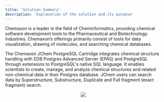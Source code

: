```yaml
---
title: 'Solution Summary'
description: 'Explanation of the solution and its purpose'
---
```


Chemaxon is a leader in the field of Cheminformatics, providing chemical software development tools to the Pharmaceutical and Biotechnology industries. Chemaxon’s offerings primarily consist of tools for data visualization, drawing of molecules, and searching chemical databases.

The Chemaxon JChem PostgreSQL Cartridge integrates chemical structure handling with EDB Postgres Advanced Server (EPAS) and PostgreSQL through extensions to PostgreSQL's native SQL language. It enables scientists to create, manage, and analyze chemical structures and related non-chemical data in their Postgres database. JChem users can search data by Superstructure, Substructure, Duplicate and Full fragment (exact fragment) search.


<p align="center">
  <img src="Images/ChemaxonSolutionSummary.png">
</p>